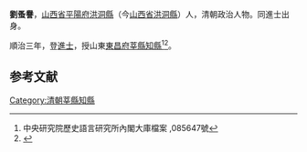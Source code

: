 '''劉蚤譽'''，[[山西省|山西省]][[平陽府|平陽府]][[洪洞縣|洪洞縣]]（今[[山西省|山西省]][[洪洞縣|洪洞縣]]）人，清朝政治人物。同進士出身。

順治三年，登[[進士|進士]]，授山東[[東昌府|東昌府]][[莘縣|莘縣]][[知縣|知縣]]<ref>中央研究院歷史語言研究所內閣大庫檔案 ,085647號</ref><ref>{{cite book|editor=（清）王轩等纂修，刘克文总点校|title=山西通志|date=1990年11月|publisher=北京：中华书局|isbn=7-101-00700-7|pages=1909|accessdate=2016-05-14}}</ref>。

==参考文献==
{{reflist}}
{{清朝人物小作品}}
{{順治三年丙戌科殿試金榜}}

[[Category:清朝莘縣知縣|Category:清朝莘縣知縣]]